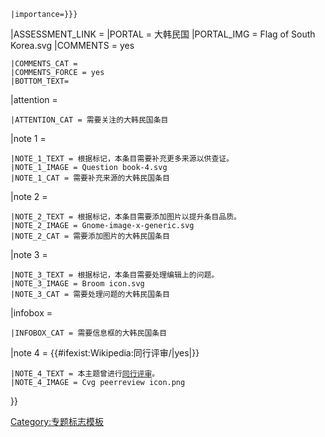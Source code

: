 {{WPBannerMeta
|PROJECT = 大韩民国
 |BANNER_NAME = Template:大韩民国专题
 |substcheck=<includeonly>{{subst:</includeonly><includeonly>substcheck}}</includeonly>
 |small={{{small|}}}
 |category={{{category|¬}}}
 |listas = {{{listas|}}}
|IMAGE_LEFT = Nuvola South Korean flag.svg
 |IMAGE_LEFT_SMALL=
 |IMAGE_LEFT_LARGE=
|MAIN_ARTICLE = [[大韩民国]]相关主题
|QUALITY_SCALE = inline
 |class={{class mask|{{{class|{{{1|}}}}}}
|forceNA=yes
|category=yes
|disambig=yes
|portal=yes
|redirect=yes
|template=yes
|file=yes
|project=yes
|future=yes
|current=yes
|needed=yes
|merge=yes
}}

 |importance={{{importance|{{{2|}}}}}}
|ASSESSMENT_LINK = 
|PORTAL = 大韩民国
|PORTAL_IMG = Flag of South Korea.svg
|COMMENTS = yes
 |COMMENTS_CAT =
 |COMMENTS_FORCE = yes
 |BOTTOM_TEXT=
|attention = {{{attention|}}}
 |ATTENTION_CAT = 需要关注的大韩民国条目
|note 1 = {{{ref|}}}
 |NOTE_1_TEXT = 根据标记，本条目需要补充更多来源以供查证。
 |NOTE_1_IMAGE = Question book-4.svg
 |NOTE_1_CAT = 需要补充来源的大韩民国条目
|note 2 = {{{photo|}}}
 |NOTE_2_TEXT = 根据标记，本条目需要添加图片以提升条目品质。
 |NOTE_2_IMAGE = Gnome-image-x-generic.svg
 |NOTE_2_CAT = 需要添加图片的大韩民国条目
|note 3 = {{{problem|}}}
 |NOTE_3_TEXT = 根据标记，本条目需要处理编辑上的问题。
 |NOTE_3_IMAGE = Broom icon.svg
 |NOTE_3_CAT = 需要处理问题的大韩民国条目
|infobox = {{{needs-infobox|}}}
 |INFOBOX_CAT = 需要信息框的大韩民国条目
|note 4 = {{#ifexist:Wikipedia:同行评审/{{BASEPAGENAME}}|yes|}}
 |NOTE_4_TEXT = 本主题曾进行[[Wikipedia:同行评审/{{BASEPAGENAME}}|同行评审]]。
 |NOTE_4_IMAGE = Cvg peerreview icon.png
}}<noinclude>
{{documentation}}
[[Category:专题标志模板]]</noinclude>